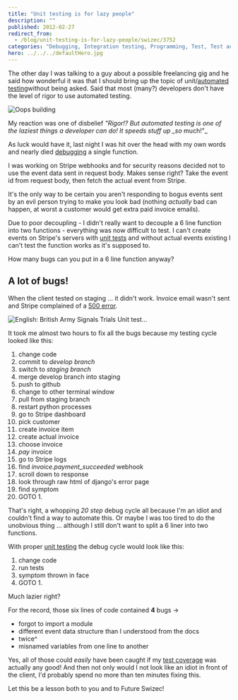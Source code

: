 ```yaml
---
title: "Unit testing is for lazy people"
description: ""
published: 2012-02-27
redirect_from:
  - /blog/unit-testing-is-for-lazy-people/swizec/3752
categories: "Debugging, Integration testing, Programming, Test, Test automation, TestUnit, Uncategorized"
hero: ../../../defaultHero.jpg
---
```


The other day I was talking to a guy about a possible freelancing gig and he said how wonderful it was that I should bring up the topic of unit/[automated testing](http://en.wikipedia.org/wiki/Test_automation)without being asked. Said that most (many?) developers don't have the level of rigor to use automated testing.

![Oops building](https://swizec.com/wp-content/uploads/2012/02/fallen-building.jpg)

My reaction was one of disbelief _"Rigor!? But automated testing is one of the laziest things a developer can do! It speeds stuff up \_so_ much!"\_

As luck would have it, last night I was hit over the head with my own words and nearly died [debugging](http://en.wikipedia.org/wiki/Debugging) a single function.

I was working on Stripe webhooks and for security reasons decided not to use the event data sent in request body. Makes sense right? Take the event id from request body, then fetch the actual event from Stripe.

It's the only way to be certain you aren't responding to bogus events sent by an evil person trying to make you look bad (nothing _actually_ bad can happen, at worst a customer would get extra paid invoice emails).

Due to poor decoupling - I didn't really want to decouple a 6 line function into two functions - everything was now difficult to test. I can't create events on Stripe's servers with [unit tests](http://en.wikipedia.org/wiki/Unit_testing) and without actual events existing I can't test the function works as it's supposed to.

How many bugs can you put in a 6 line function anyway?

## A lot of bugs!

When the client tested on staging ... it didn't work. Invoice email wasn't sent and Stripe complained of a [500 error](http://en.wikipedia.org/wiki/List_of_HTTP_status_codes).

![English: British Army Signals Trials Unit test...](https://swizec.com/wp-content/uploads/2012/02/300px-Army_Camp-sml.jpg)

It took me almost two hours to fix all the bugs because my testing cycle looked like this:

1.  change code
2.  commit to _develop branch_
3.  switch to _staging branch_
4.  merge develop branch into staging
5.  push to github
6.  change to other terminal window
7.  pull from staging branch
8.  restart python processes
9.  go to Stripe dashboard
10. pick customer
11. create invoice item
12. create actual invoice
13. choose invoice
14. _pay_ invoice
15. go to Stripe logs
16. find _invoice.payment_succeeded_ webhook
17. scroll down to response
18. look through raw html of django's error page
19. find symptom
20. GOTO 1.

That's right, a whopping _20 step_ debug cycle all because I'm an idiot and couldn't find a way to automate this. Or maybe I was too tired to do the unobvious thing ... although I still don't want to split a 6 liner into two functions.

With proper [unit testing](http://en.wikipedia.org/wiki/Unit_testing) the debug cycle would look like this:

1.  change code
2.  run tests
3.  symptom thrown in face
4.  GOTO 1.

Much lazier right?

For the record, those six lines of code contained **4** bugs ->

- forgot to import a module
- different event data structure than I understood from the docs
- twice^
- misnamed variables from one line to another

Yes, all of those could _easily_ have been caught if my [test coverage](http://en.wikipedia.org/wiki/Fault_coverage) was actually any good! And then not only would I not look like an idiot in front of the client, I'd probably spend no more than ten minutes fixing this.

Let this be a lesson both to you and to Future Swizec!